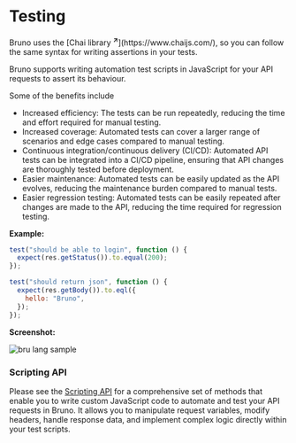 
# Testing

<Callout emoji="">
  Bruno uses the [Chai library <strong><sup>↗</sup></strong>](https://www.chaijs.com/), so you can follow the
  same syntax for writing assertions in your tests.
</Callout>

Bruno supports writing automation test scripts in JavaScript for your API requests to assert its behaviour.

Some of the benefits include

- Increased efficiency: The tests can be run repeatedly, reducing the time and effort required for manual testing.
- Increased coverage: Automated tests can cover a larger range of scenarios and edge cases compared to manual testing.
- Continuous integration/continuous delivery (CI/CD): Automated API tests can be integrated into a CI/CD pipeline, ensuring that API changes are thoroughly tested before deployment.
- Easier maintenance: Automated tests can be easily updated as the API evolves, reducing the maintenance burden compared to manual tests.
- Easier regression testing: Automated tests can be easily repeated after changes are made to the API, reducing the time required for regression testing.

**Example:**

```javascript
test("should be able to login", function () {
  expect(res.getStatus()).to.equal(200);
});

test("should return json", function () {
  expect(res.getBody()).to.eql({
    hello: "Bruno",
  });
});
```

**Screenshot:**

![bru lang sample](/screenshots/test-script.webp)

### Scripting API

Please see the [Scripting API](../script/javascript-reference) for a comprehensive set of methods that enable you to write custom JavaScript code to automate and test your API requests in Bruno. It allows you to manipulate request variables, modify headers, handle response data, and implement complex logic directly within your test scripts.
